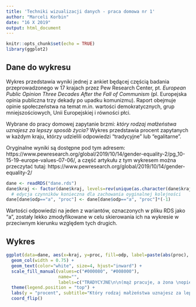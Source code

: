```yaml
---
title: 'Techniki wizualizacji danych - praca domowa nr 1'
author: "Marceli Korbin"
date: "16 X 2019"
output: html_document
---
```


```r
knitr::opts_chunk$set(echo = TRUE)
library(ggplot2)
```

## Dane do wykresu

Wykres przedstawia wyniki jednej z ankiet będącej częścią badania przeprowadzonego w 17 krajach przez Pew Research Center, pt. _European Public Opinion Three Decades After the Fall of Communism_ (pl. Europejska opinia publiczna trzy dekady po upadku komunizmu). Raport obejmuje opinie społeczeństwa na temat m.in. wartości demokratycznych, grup mniejszościowych, Unii Europejskiej i równości płci.

Wybrane do pracy domowej zapytanie brzmi: _który rodzaj małżeństwa uznajesz za lepszy sposób życia?_ Wykres przedstawia procent zapytanych w każdym kraju, którzy udzielili odpowiedzi "tradycyjne" lub "egalitarne".

Oryginalne wyniki są dostępne pod tym adresem: https://www.pewresearch.org/global/2019/10/14/gender-equality-2/pg_10-15-19-europe-values-07-06/, a część artykułu z tym wykresem można przeczytać tutaj: https://www.pewresearch.org/global/2019/10/14/gender-equality-2/

```r
dane <- readRDS("dane.rds")
dane$kraj <- factor(dane$kraj, levels=rev(unique(as.character(dane$kraj))))
  # edycja czynników konieczna dla zachowania oyginalnej kolejności
dane[dane$odp=="a", "proc"] <- dane[dane$odp=="a", "proc"]*(-1)
```

Wartości odpowiedzi na jeden z wariantów, oznaczonych w pliku RDS jako "a", zostały lekko zmodyfikowane w celu skierowania ich na wykresie w przeciwnym kierunku względem tych drugich.

## Wykres

```r
ggplot(data=dane, aes(x=kraj, y=proc, fill=odp, label=paste(abs(proc), "%", sep=""))) +
  geom_col(width = 0.75) +
  geom_text(color="white", size=4, hjust="inward") +
  scale_fill_manual(values=c("#000080", "#008000"),
                    name="",
                    labels=c("TRADYCYJNE\n\n(mąż pracuje, a żona \nopiekuje się domem)", "EGALITARNE\n\n(mąż i żona obydwoje pracują \ni opiekują się domem)")) +
  theme(legend.position = "top") +
  labs(y = "procent", subtitle="Który rodzaj małżeństwa uznajesz za lepszy sposób życia?") +
  coord_flip()
```
